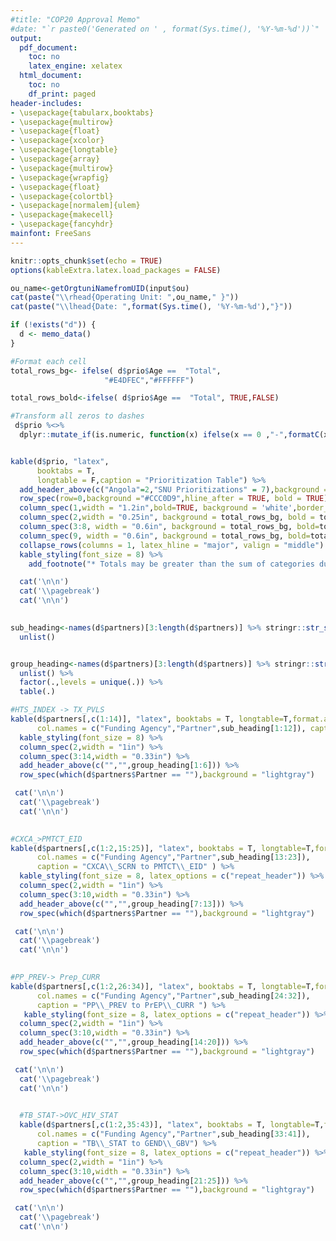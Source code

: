 ```yaml
---
#title: "COP20 Approval Memo"
#date: "`r paste0('Generated on ' , format(Sys.time(), '%Y-%m-%d'))`"
output:
  pdf_document:
    toc: no
    latex_engine: xelatex
  html_document:
    toc: no
    df_print: paged
header-includes:
- \usepackage{tabularx,booktabs}
- \usepackage{multirow}
- \usepackage{float}
- \usepackage{xcolor}
- \usepackage{longtable}
- \usepackage{array}
- \usepackage{multirow}
- \usepackage{wrapfig}
- \usepackage{float}
- \usepackage{colortbl}
- \usepackage[normalem]{ulem}
- \usepackage{makecell}
- \usepackage{fancyhdr}
mainfont: FreeSans
---
```


```r
knitr::opts_chunk$set(echo = TRUE)
options(kableExtra.latex.load_packages = FALSE)
```

\addtolength{\headheight}{0.1cm}
\pagestyle{fancyplain}
```r
ou_name<-getOrgtuniNamefromUID(input$ou)
cat(paste("\\rhead{Operating Unit: ",ou_name," }"))
cat(paste("\\lhead{Date: ",format(Sys.time(), '%Y-%m-%d'),"}"))
```
\renewcommand{\headrulewidth}{0pt}
\setlength\aboverulesep{0pt}
\setlength\belowrulesep{0pt}

```r
if (!exists("d")) {
  d <- memo_data()
}

#Format each cell
total_rows_bg<- ifelse( d$prio$Age ==  "Total",
                     "#E4DFEC","#FFFFFF")

total_rows_bold<-ifelse( d$prio$Age ==  "Total", TRUE,FALSE)

#Transform all zeros to dashes
 d$prio %<>% 
  dplyr::mutate_if(is.numeric, function(x) ifelse(x == 0 ,"-",formatC(x, format="f", big.mark=",",digits = 0))) 


kable(d$prio, "latex", 
      booktabs = T,
      longtable = F,caption = "Prioritization Table") %>%
  add_header_above(c("Angola"=2,"SNU Prioritizations" = 7),background ="#CCC0D9", bold = TRUE ) %>%
  row_spec(row=0,background ="#CCC0D9",hline_after = TRUE, bold = TRUE) %>% 
  column_spec(1,width = "1.2in",bold=TRUE, background = 'white',border_left = TRUE,border_right = TRUE) %>%
  column_spec(2,width = "0.25in", background = total_rows_bg, bold = total_rows_bold, border_right = TRUE) %>% 
  column_spec(3:8, width = "0.6in", background = total_rows_bg, bold=total_rows_bold) %>% 
  column_spec(9, width = "0.6in", background = total_rows_bg, bold=total_rows_bold, border_left = TRUE, border_right = TRUE) %>% 
  collapse_rows(columns = 1, latex_hline = "major", valign = "middle") %>% 
  kable_styling(font_size = 8) %>% 
    add_footnote("* Totals may be greater than the sum of categories due to activities outside of the SNU prioritization areas outlined above", notation = "number")

  cat('\n\n')
  cat('\\pagebreak')
  cat('\n\n')
  
```



```r



sub_heading<-names(d$partners)[3:length(d$partners)] %>% stringr::str_split(.," ") %>% purrr::map(purrr::pluck(2)) %>%
  unlist()


group_heading<-names(d$partners)[3:length(d$partners)] %>% stringr::str_split(.," ") %>% purrr::map(purrr::pluck(1)) %>% 
  unlist() %>% 
  factor(.,levels = unique(.)) %>%
  table(.)


```


```r
#HTS_INDEX -> TX_PVLS
kable(d$partners[,c(1:14)], "latex", booktabs = T, longtable=T,format.args = list(big.mark = ","),
      col.names = c("Funding Agency","Partner",sub_heading[1:12]), caption = "HTS\\_INDEX to TX\\_PVLS") %>%
  kable_styling(font_size = 8) %>% 
  column_spec(2,width = "1in") %>% 
  column_spec(3:14,width = "0.33in") %>% 
  add_header_above(c("","",group_heading[1:6])) %>% 
  row_spec(which(d$partners$Partner == ""),background = "lightgray")

 cat('\n\n')
  cat('\\pagebreak')
  cat('\n\n')
  
```


```r
#CXCA_>PMTCT_EID
kable(d$partners[,c(1:2,15:25)], "latex", booktabs = T, longtable=T,format.args = list(big.mark = ","),
      col.names = c("Funding Agency","Partner",sub_heading[13:23]),
      caption = "CXCA\\_SCRN to PMTCT\\_EID" ) %>%
  kable_styling(font_size = 8, latex_options = c("repeat_header")) %>% 
  column_spec(2,width = "1in") %>% 
  column_spec(3:10,width = "0.33in") %>% 
  add_header_above(c("","",group_heading[7:13])) %>% 
  row_spec(which(d$partners$Partner == ""),background = "lightgray")

 cat('\n\n')
  cat('\\pagebreak')
  cat('\n\n')
  
```


```r
#PP_PREV-> Prep_CURR
kable(d$partners[,c(1:2,26:34)], "latex", booktabs = T, longtable=T,format.args = list(big.mark = ","),
      col.names = c("Funding Agency","Partner",sub_heading[24:32]),
      caption = "PP\\_PREV to PrEP\\_CURR ") %>%
   kable_styling(font_size = 8, latex_options = c("repeat_header")) %>% 
  column_spec(2,width = "1in") %>% 
  column_spec(3:10,width = "0.33in") %>% 
  add_header_above(c("","",group_heading[14:20])) %>% 
  row_spec(which(d$partners$Partner == ""),background = "lightgray")

 cat('\n\n')
  cat('\\pagebreak')
  cat('\n\n')
  
```
  
  
```r

  #TB_STAT->OVC_HIV_STAT
  kable(d$partners[,c(1:2,35:43)], "latex", booktabs = T, longtable=T,format.args = list(big.mark = ","),
      col.names = c("Funding Agency","Partner",sub_heading[33:41]),
      caption = "TB\\_STAT to GEND\\_GBV") %>%
   kable_styling(font_size = 8, latex_options = c("repeat_header")) %>% 
  column_spec(2,width = "1in") %>% 
  column_spec(3:10,width = "0.33in") %>% 
  add_header_above(c("","",group_heading[21:25])) %>% 
  row_spec(which(d$partners$Partner == ""),background = "lightgray")

 cat('\n\n')
  cat('\\pagebreak')
  cat('\n\n')
  
  
```



